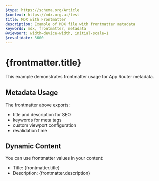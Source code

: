```yaml
---
$type: https://schema.org/Article
$context: https://mdx.org.ai/test
title: MDX with Frontmatter
description: Example of MDX file with frontmatter metadata
keywords: mdx, frontmatter, metadata
@viewport: width=device-width, initial-scale=1
$revalidate: 3600
---
```


# {frontmatter.title}

This example demonstrates frontmatter usage for App Router metadata.

## Metadata Usage

The frontmatter above exports:
- title and description for SEO
- keywords for meta tags
- custom viewport configuration
- revalidation time

## Dynamic Content

You can use frontmatter values in your content:
- Title: {frontmatter.title}
- Description: {frontmatter.description}
